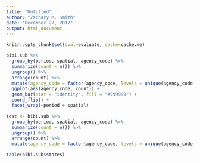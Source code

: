```yaml
---
title: "Untitled"
author: "Zachary M. Smith"
date: "December 27, 2017"
output: html_document
---
```


```r
knitr::opts_chunk$set(eval=evaluate, cache=cache.me)
```

```r
bibi.sub %>% 
  group_by(period, spatial, agency_code) %>% 
  summarize(count = n()) %>% 
  ungroup() %>% 
  arrange(count) %>% 
  mutate(agency_code = factor(agency_code, levels = unique(agency_code))) %>% 
  ggplot(aes(agency_code, count)) +
  geom_bar(stat = "identity", fill = "#999999") +
  coord_flip() +
  facet_wrap(~period + spatial)
```

```r
test <- bibi.sub %>% 
  group_by(period, spatial, agency_code) %>% 
  summarize(count = n()) %>% 
  ungroup() %>% 
  arrange(count) %>% 
  mutate(agency_code = factor(agency_code, levels = unique(agency_code)))
```

```r
table(bibi.sub$states)
```

